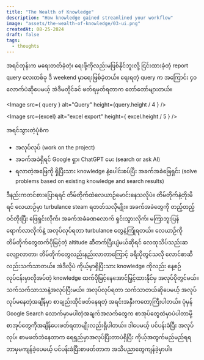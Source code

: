 ```yaml
---
title: "The Wealth of Knowledge"
description: "How knowledge gained streamlined your workflow"
image: "assets/the-wealth-of-knowledge/03-ui.png"
createdAt: 08-25-2024
draft: false
tags:
  - thoughts
---
```


အရင်တုန်းက မရေးတတ်ခဲ့တဲ့၊ ရေးဖို့ကိုလည်းမဖြစ်နိုင်ဘူးလို့ ငြင်းထားခဲ့တဲ့ report query လေးတစ်ခု ဒီ weekend မှာရေးဖြစ်ခဲ့တယ်။ ရေးရတဲ့ query က အကြောင်း ၄၀ လောက်ပဲဆိုပေမယ့် အဲဒီမတိုင်ခင် ဖတ်ရမှတ်ရတာက တော်တော်များတယ်။

<Image src={ query } alt="Query" height={query.height / 4 } />

<Image src={excel} alt="excel export" height={ excel.height / 5 } />

အရင်သွားတဲ့ပုံစံက
- အလုပ်လုပ် (work on the project)
- အခက်အခဲရှိရင် Google ရှာ၊ ChatGPT မေး (search or ask AI)
- ရလာတဲ့အဖြေကို ရှိပြီးသား knowledge နဲ့ပေါင်းစပ်ပြီး အခက်အခဲဖြေရှင်း (solve problems based on existing knowledge and search results)

ဒီနည်းကတင်စားပြောရရင် တိမ်တိုက်ထဲလေယာဉ်မောင်းနေသလိုပဲ။ တိမ်တိုက်နဲ့တိုးမိရင် လေယာဉ်မှာ turbulance steam ရတတ်သလိုမျိုး။ အခက်အခဲတွေကို တည့်တည့်ဝင်တိုးပြီး ဖြေရှင်းလိုက်၊ အခက်အခဲခဏလောက် ရှင်းသွားလိုက်၊ မကြာဘူးပြန်ရောက်လာလိုက်နဲ့ အလုပ်လုပ်ရတာ turbulance တွေနဲ့ကြုံရတယ်။
လေယာဉ်ကိုတိမ်တိုက်တွေထက်ပိုမြင့်တဲ့ altitude ဆီတက်ပြီးပျံမယ်ဆိုရင် လေထုသိပ်သည်းဆလျော့လာတာ၊ တိမ်တိုက်တွေလည်းနည်းလာတာကြောင့် ခရီးပိုတွင်သလို လောင်စာဆီလည်းသက်သာတယ်။
အဲဒီလိုပဲ ကိုယ့်မှာရှိပြီးသား knowledge ကိုလည်း နေ့စဉ်လုပ်ငန်းမှာလိုအပ်တဲ့ knowledge ထက်ပိုမြင့်နေအောင်မြှင့်ထားနိုင်မှ အလုပ်ပိုတွင်မယ်။ သက်သက်သာသာနဲ့အလုပ်ပြီးမယ်။
အလုပ်လုပ်ရတာ သက်သာတယ်ဆိုပေမယ့် အလုပ်လုပ်မနေတဲ့အချိန်မှာ စာချည်းထိုင်ဖတ်နေရတဲ့ အရင်းအနှီးကတော့ကြီးပါတယ်။ ပုံမှန် Google Search လောက်မှာမပါတဲ့အချက်အလက်တွေက စာအုပ်တွေထဲမှာပဲပါတာမို့ စာအုပ်တွေကိုအချိန်ပေးဖတ်ရတာမျိုးလည်းရှိပါတယ်။
ဒါပေမယ့် ပင်ပန်းခံပြီး အလုပ်လုပ်၊ စာမဖတ်ဘဲနေတာက ရေရှည်မှာအလုပ်ပြီးတာပဲရှိပြီး ကိုယ့်အတွက်မည်မည်ရရ ဘာမှမကျန်ခဲ့ပေမယ့် ပင်ပန်းခံပြီးစာဖတ်တာက အသိပညာတွေကျန်ခဲ့မှာပါ။

